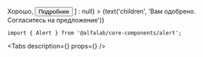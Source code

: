 


<Meta
    title='Компоненты/Alert'
    component={Alert}
/>


<!-- Canvas -->

<Story name='Alert'>
    <Alert
        view={select('view', ['common', 'negative', 'positive', 'attention'], 'common')}
        title={text('title', '')}
        hasCloser={boolean('hasCloser', false)}
        buttons={boolean('buttons', false) ? [
            <Button>Хорошо</Button>,
            <Button>Подробнее</Button>
        ] : null}
    >
        {text('children', 'Вам одобрено. Согласитесь на предложение')}
    </Alert>
</Story>


<!-- Docs -->

<ComponentHeader
    name='Alert'
    version={version}
    package='@alfalab/core-components/alert'
    stage={1}
/>

```tsx
import { Alert } from '@alfalab/core-components/alert';
```

<Tabs
    description={<Description />}
    props={<Props of={Alert} />}
/>
